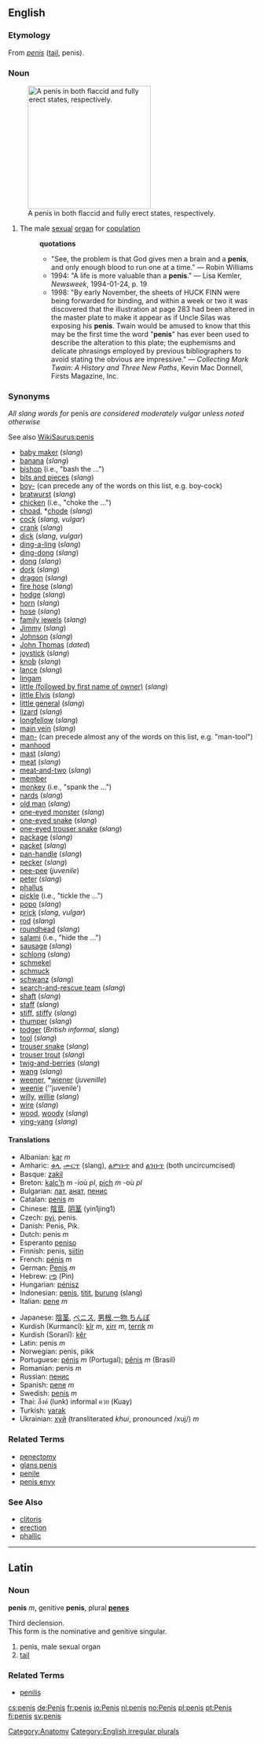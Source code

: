 ==English==
{{wikipedia}}
===Etymology===
From {{L.}} ''[[penis#Latin|penis]]'' ([[tail]], penis).

===Noun===
{{sb|'''penis'''
*AHD: pē'nis, pē'nəs
*IPA: /ˈpiːnɪs/, /ˈpiːnəs/
*SAMPA: /"pi:nIs/, /"pi:n@s/|'''[[penises]] '''or''' [[penes]]'''}}
[[Image:Flaccid and erect human penis.jpg|thumb|right|250px|A penis in both flaccid and fully erect states, respectively.]]
# The male [[sexual]] [[organ]] for [[copulation]]
#:'''quotations'''
#:*"See, the problem is that God gives men a brain and a '''penis''', and only enough blood to run one at a time." &mdash; Robin Williams
#:*1994: "A life is more valuable than a '''penis'''." &mdash; Lisa Kemler, ''Newsweek'', 1994-01-24, p. 19
#:*1998: "By early November, the sheets of HUCK FINN were being forwarded for binding, and within a week or two it was discovered that the illustration at page 283 had been altered in the master plate to make it appear as if Uncle Silas was exposing his '''penis'''. Twain would be amused to know that this may be the first time the word "'''penis'''" has ever been used to describe the alteration to this plate; the euphemisms and delicate phrasings employed by previous bibliographers to avoid stating the obvious are impressive." &mdash; ''Collecting Mark Twain: A History and Three New Paths'', Kevin Mac Donnell, Firsts Magazine, Inc.

===Synonyms===
''All slang words for'' penis ''are considered moderately vulgar unless noted otherwise''

See also [[WikiSaurus:penis]]
*[[baby maker]] (''slang'')
*[[banana]]  (''slang'')
*[[bishop]]  (i.e., "bash the ...")
*[[bits and pieces]]  (''slang'')
*[[boy-]]  (can precede any of the words on this list, e.g. boy-cock)
*[[bratwurst]] (''slang'')
*[[chicken]]  (i.e., "choke the ...")
*[[choad]], *[[chode]]  (''slang'')
*[[cock]] (''slang, vulgar'')
*[[crank]]  (''slang'')
*[[dick]] (''slang'', ''vulgar'')
*[[ding-a-ling]]  (''slang'')
*[[ding-dong]]  (''slang'')
*[[dong]] (''slang'')
*[[dork]] (''slang'')
*[[dragon]]  (''slang'')
*[[fire hose]] (''slang'')
*[[hodge]] (''slang'')
*[[horn]]  (''slang'')
*[[hose]] (''slang'')
*[[family jewels]]  (''slang'')
*[[Jimmy]] (''slang'')
*[[Johnson]] (''slang'')
*[[John Thomas]] (''dated'') <!-- Or is it still used outside Lady Chatterley's Lover? Used in Black Adder, but I don't think that counts -->
*[[joystick]] (''slang'')
*[[knob]] (''slang'')
*[[lance]]  (''slang'')
*[[lingam]]
*[[little (followed by first name of owner)]] (''slang'')
*[[little Elvis]] (''slang'')
*[[little general]]  (''slang'')
*[[lizard]]  (''slang'')
*[[longfellow]] (''slang'')
*[[main vein]]  (''slang'')
*[[man-]]  (can precede almost any of the words on this list, e.g. "man-tool")
*[[manhood]]
*[[mast]]  (''slang'')
*[[meat]]  (''slang'')
*[[meat-and-two]]  (''slang'')
*[[member]]
*[[monkey]]  (i.e., "spank the ...")
*[[nards]]  (''slang'')
*[[old man]]  (''slang'')
*[[one-eyed monster]] (''slang'')
*[[one-eyed snake]] (''slang'')
*[[one-eyed trouser snake]] (''slang'')
*[[package]] (''slang'')
*[[packet]] (''slang'')
*[[pan-handle]] (''slang'')
*[[pecker]] (''slang'')
*[[pee-pee]] (''juvenile'')
*[[peter]] (''slang'')
*[[phallus]]
*[[pickle]]  (i.e., "tickle the ...")
*[[popo]] (''slang'')
*[[prick]] (''slang, vulgar'')
*[[rod]] (''slang'')
*[[roundhead]] (''slang'')
*[[salami]]  (i.e., "hide the ...")
*[[sausage]] (''slang'')
*[[schlong]] (''slang'')
*[[schmekel]]
*[[schmuck]]
*[[schwanz]] (''slang'')
*[[search-and-rescue team]]  (''slang'')
*[[shaft]]  (''slang'')
*[[staff]]  (''slang'')
*[[stiff]], [[stiffy]]  (''slang'')
*[[thumper]] (''slang'')
*[[todger]] (''British informal, slang'')
*[[tool]] (''slang'')
*[[trouser snake]] (''slang'')
*[[trouser trout]]  (''slang'')
*[[twig-and-berries]]  (''slang'')
*[[wang]] (''slang'')
*[[weener]], *[[wiener]] (''juvenille'')
*[[weenie]] (''juvenile')
*[[willy]], [[willie]] (''slang'')
*[[wire]]  (''slang'')
*[[wood]], [[woody]]  (''slang'')
*[[ying-yang]] (''slang'')

==== Translations ====
{{top}}
*Albanian: [[kar]] ''m''
*Amharic: [[ቁላ]], [[ሙርጥ]] (slang), [[ልምቡጥ]] and [[ልንቡጥ]] (both uncircumcised)
*Basque: [[zakil]]
*Breton: [[kalc'h]] ''m'' -ioù ''pl'', [[pich]] ''m'' -où ''pl''
*Bulgarian: [[лат]], [[анат]], [[пенис]]
*Catalan: [[penis#Catalan|penis]] ''m''
*Chinese: [[陰莖]], [[阴茎]] (yin1jing1)
*Czech: [[pyj]], penis.
*Danish: Penis, Pik.
*Dutch: penis ''m''
*Esperanto [[peniso]]
*Finnish: penis, [[siitin]]
*French: [[pénis]] ''m''
*German: [[Penis#German|Penis]] ''m''
*Hebrew: [[פין]] (Pin)
*Hungarian: [[pénisz]]
*Indonesian: [[penis#Indonesian|penis]], [[titit]], [[burung]] (slang)
*Italian: [[pene]] ''m''
{{mid}}
*Japanese: [[陰茎]], [[ペニス]], [[男根]],[[一物]],[[ちんぽ]]
*Kurdish (Kurmancî): [[kîr]] ''m'', [[xirr]] ''m'', [[terrik]] ''m''
*Kurdish (Soranî): [[kêr]]
*Latin: penis ''m''
*Norwegian: penis, pikk
*Portuguese: [[pénis]] ''m'' (Portugal); [[pênis]] ''m'' (Brasil)
*Romanian: penis ''m''
*Russian: [[пенис]]
*Spanish: [[pene]] ''m''
*Swedish: [[penis#Swedish|penis]] ''m''
*Thai: ลึงค์ (lunk) informal ควย (Kuay)
*Turkish: [[yarak]]
*Ukrainian: [[хуй]] (transliterated ''khui'', pronounced /xuj/) ''m''
{{bottom}}

=== Related Terms ===
*[[penectomy]]
*[[glans penis]]
*[[penile]]
*[[penis envy]]

===See Also===
*[[clitoris]]
*[[erection]]
*[[phallic]]

----
==Latin==
===Noun===
'''penis''' ''m'', genitive '''penis''', plural '''[[penes]]'''

Third declension.<br>
This form is the nominative and genitive singular.

# penis, male sexual organ
# [[tail]]

===Related Terms===
*[[penilis]]

[[Category:Anatomy]]
[[Category:English irregular plurals]]

[[cs:penis]]
[[de:Penis]]
[[fr:penis]]
[[io:Penis]]
[[nl:penis]]
[[no:Penis]]
[[pl:penis]]
[[pt:Penis]]
[[fi:penis]]
[[sv:penis]]
